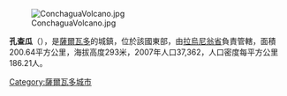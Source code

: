 [[Image:ConchaguaVolcano.jpg|right]]

'''孔查瓜'''（{{lang-es|Conchagua}}），是[[薩爾瓦多|薩爾瓦多]]的城鎮，位於該國東部，由[[拉烏尼翁省_(薩爾瓦多)|拉烏尼翁省]]負責管轄，面積200.64平方公里，海拔高度293米，2007年人口37,362，人口密度每平方公里186.21人。

{{coord|13|18|N|87|52|W|region:SV_type:city|display=title}}

{{ElSalvador-geo-stub}}
[[Category:薩爾瓦多城市|Category:薩爾瓦多城市]]